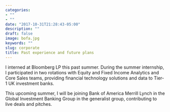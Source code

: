 ```yaml
---
categories:
- ""
- ""
date: "2017-10-31T21:28:43-05:00"
description: ""
draft: false
image: bofa.jpg
keywords: ""
slug: corporate
title: Past experience and future plans
---
```


I interned at Bloomberg LP this past summer. During the summer internship, I participated in two rotations  with Equity and Fixed Income Analytics and Core Sales teams, providing financial technology solutions and data to Tier-1 UK investment banks. 

This upcoming summer, I will be joining Bank of America Merrill Lynch in the Global Investment Banking Group in the generalist group, contributing to live deals and pitches.